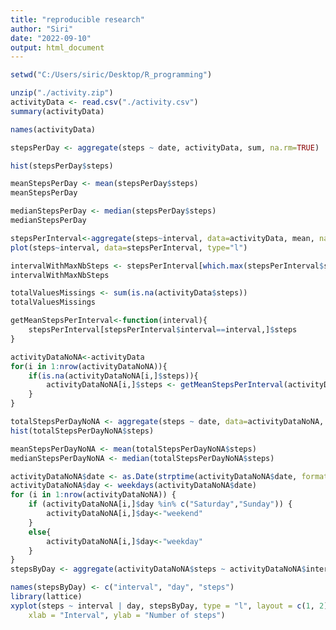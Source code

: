 ```yaml
---
title: "reproducible research"
author: "Siri"
date: "2022-09-10"
output: html_document
---
```



```r
setwd("C:/Users/siric/Desktop/R_programming")
```

```r
unzip("./activity.zip")
activityData <- read.csv("./activity.csv")
summary(activityData)
```

```r
names(activityData)
```




```r
stepsPerDay <- aggregate(steps ~ date, activityData, sum, na.rm=TRUE)
```

```r
hist(stepsPerDay$steps)
```

```r
meanStepsPerDay <- mean(stepsPerDay$steps)
meanStepsPerDay
```

```r
medianStepsPerDay <- median(stepsPerDay$steps)
medianStepsPerDay
```

```r
stepsPerInterval<-aggregate(steps~interval, data=activityData, mean, na.rm=TRUE)
plot(steps~interval, data=stepsPerInterval, type="l")
```

```r
intervalWithMaxNbSteps <- stepsPerInterval[which.max(stepsPerInterval$steps),]$interval
intervalWithMaxNbSteps
```

```r
totalValuesMissings <- sum(is.na(activityData$steps))
totalValuesMissings
```

```r
getMeanStepsPerInterval<-function(interval){
    stepsPerInterval[stepsPerInterval$interval==interval,]$steps
}
```

```r
activityDataNoNA<-activityData
for(i in 1:nrow(activityDataNoNA)){
    if(is.na(activityDataNoNA[i,]$steps)){
        activityDataNoNA[i,]$steps <- getMeanStepsPerInterval(activityDataNoNA[i,]$interval)
    }
}
```

```r
totalStepsPerDayNoNA <- aggregate(steps ~ date, data=activityDataNoNA, sum)
hist(totalStepsPerDayNoNA$steps)
```

```r
meanStepsPerDayNoNA <- mean(totalStepsPerDayNoNA$steps)
medianStepsPerDayNoNA <- median(totalStepsPerDayNoNA$steps)
```

```r
activityDataNoNA$date <- as.Date(strptime(activityDataNoNA$date, format="%Y-%m-%d"))
activityDataNoNA$day <- weekdays(activityDataNoNA$date)
for (i in 1:nrow(activityDataNoNA)) {
    if (activityDataNoNA[i,]$day %in% c("Saturday","Sunday")) {
        activityDataNoNA[i,]$day<-"weekend"
    }
    else{
        activityDataNoNA[i,]$day<-"weekday"
    }
}
stepsByDay <- aggregate(activityDataNoNA$steps ~ activityDataNoNA$interval + activityDataNoNA$day, activityDataNoNA, mean)
```

```r
names(stepsByDay) <- c("interval", "day", "steps")
library(lattice)
xyplot(steps ~ interval | day, stepsByDay, type = "l", layout = c(1, 2), 
    xlab = "Interval", ylab = "Number of steps")
```
